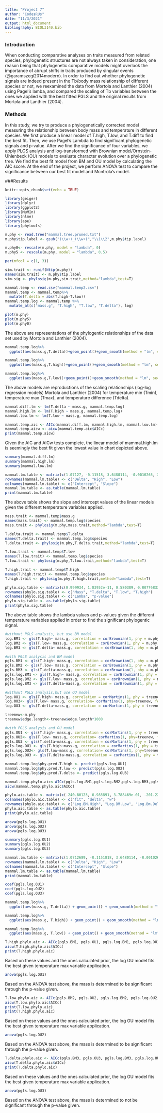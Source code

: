 ```yaml
---
title: "Project 7"
author: "CodesRUs"
date: "11/3/2021"
output: html_document
bibliography: BIOL3140.bib
---
```


### Introduction
When conducting comparative analyses on traits measured from related species, phylogenetic structures are not always taken in consideration, one reason being that phylogenetic comparative models might overlook the importance of abrupt shifts in traits produced by singular events (@garamszegi2014modern). In order to find out whether phylogenetic signals are indeed present in the Tb/body mass relationship of different species or not, we reexamined the data from Mortola and Lanthier (2004) using Pagel’s lamba, and compared the scaling of Tb variables between the ones we applied with the best fitted PGLS and the original results from Mortola and Lanthier (2004).

### Methods
In this study, we try to produce a phylogenetically corrected model measuring the relationship between body mass and temperature in different species. We first produce a linear model of T.high, T.low, and T.diff to find the best fit. Then, we use Pagel’s Lambda to find significant phylogenetic signals and p-value. After we find the significance of four variables, we apply PLGS analysis and log-transformed with Brownian model/Ornstein-Uhlenbeck (OU) models to evaluate character evolution over a phylogenetic tree. We find the best fit model from BM and OU model by calculating the AIC score. At the end of the project, we perform ANOVA test to compare the significance between our best fit model and Montrola’s model.

###Results
```r
knitr::opts_chunk$set(echo = TRUE)
```

```r
library(geiger)
library(dplyr)
library(ggplot2)
library(MuMIn)
library(nlme)
library(ape)
library(phytools)
```

```r
m.phy <- read.tree("mammal.tree.pruned.txt")
m.phy$tip.label <- gsub("(\\w+)_(\\w+)","\\1\\2",m.phy$tip.label)

m.phy0<- rescale(m.phy, model = "lambda", 0)
m.phy5 <- rescale(m.phy, model = "lambda", 0.5)

par(mfcol = c(1, 3))

sim.trait <- runif(Ntip(m.phy))
names(sim.trait) <- m.phy$tip.label
sim.sig <- phylosig(m.phy,sim.trait,method="lambda",test=T)

mammal.temp <- read.csv("mammal.temp2.csv")
mammal.temp <- mammal.temp%>%
  mutate(T.delta = abs(T.high-T.low))
mammal.temp.log <- mammal.temp %>%
  mutate_at(c("mass.g", "T.high", "T.low", "T.delta"), log)
```

```r
plot(m.phy)
plot(m.phy5)
plot(m.phy0)
```

The above are representations of the phylogentic relationships of the data set used by Mortola and Lanthier (2004).

```r
mammal.temp.log%>%
  ggplot(aes(mass.g,T.delta))+geom_point()+geom_smooth(method = "lm", se = F)
```

```r
mammal.temp.log%>%
  ggplot(aes(mass.g,T.high))+geom_point()+geom_smooth(method = "lm", se = F)
```

```r
mammal.temp.log%>%
  ggplot(aes(mass.g,T.low))+geom_point()+geom_smooth(method = "lm", se= F)
```

The above models are reproductions of the scaling relationships (log-log regression models) Mortola and Lanthier (2004) for temperature min (Tmin), temperature max (Tmax), and temperature difference (Tdelta).

```r
mammal.diff.lm <- lm(T.delta ~ mass.g, mammal.temp.log)
mammal.high.lm <- lm(T.high ~ mass.g, mammal.temp.log)
mammal.low.lm <- lm(T.low ~ mass.g, mammal.temp.log)
```

```r
mammal.temp.aic <- AICc(mammal.diff.lm, mammal.high.lm, mammal.low.lm)
mammal.temp.aicw <- aicw(mammal.temp.aic$AICc)
print(mammal.temp.aicw)
```
Given the AIC and AICw tests complete, the linear model of mammal.high.lm is seemingly the best fit given the lowest value in chart depicted above. 

```r
summary(mammal.diff.lm)
summary(mammal.high.lm)
summary(mammal.low.lm)
```

```r
mammal.lm.table <- matrix(c(1.07127, -0.11518, 3.6480114, -0.0010265, 3.577075, 0.003091), ncol=2, byrow = TRUE)
rownames(mammal.lm.table) <- c("Delta", "High", "Low")
colnames(mammal.lm.table) <- c("Intercept", "Slope")
mammal.lm.table <- as.table(mammal.lm.table)
print(mammal.lm.table)
```

The above table shows the slope and intercept values of the linear models given the different temperature variables applied.

```r
mass.trait <- mammal.temp$mass.g
names(mass.trait) <- mammal.temp.log$species
mass.trait <- phylosig(m.phy,mass.trait,method="lambda",test=T)

T.delta.trait <- mammal.temp$T.delta
names(T.delta.trait) <- mammal.temp.log$species
T.delta.trait <- phylosig(m.phy,T.delta.trait,method="lambda",test=T)

T.low.trait <- mammal.temp$T.low
names(T.low.trait) <- mammal.temp.log$species
T.low.trait <- phylosig(m.phy,T.low.trait,method="lambda",test=T)

T.high.trait <- mammal.temp$T.high
names(T.high.trait) <- mammal.temp.log$species
T.high.trait <- phylosig(m.phy,T.high.trait,method="lambda",test=T)
```

```r
phylo.sig.table <- matrix(c(0.999934, 1.83952e-11, 0.580389, 0.00776833, 0.791644, 0.00298335, 0.869769, 0.0409622), ncol=2, byrow = TRUE)
rownames(phylo.sig.table) <- c("Mass", "T.delta", "T.low", "T.high")
colnames(phylo.sig.table) <- c("Lamba", "p-value")
phylo.sig.table <- as.table(phylo.sig.table)
print(phylo.sig.table)
```

The above table shows the lambda values and p-values given the different temperature variables applied in order to find the significant phylogentic signal.

```r
#without PGLS analysis, but use BM model
log.BM1 <- gls(T.high~ mass.g, correlation = corBrownian(1, phy = m.phy, form =~species), data = mammal.temp.log, method = "ML")
log.BM2 <- gls(T.low~ mass.g, correlation = corBrownian(1, phy = m.phy, form =~species), data = mammal.temp.log, method = "ML")
log.BM3 <- gls(T.delta~ mass.g, correlation = corBrownian(1, phy = m.phy, form =~species), data = mammal.temp.log, method = "ML")

#with PGLS analysis and BM model
pgls.BM1 <- gls(T.high~ mass.g, correlation = corBrownian(1, phy = m.phy, form =~species), data = mammal.temp, method = "ML")
pgls.BM2 <- gls(T.low~ mass.g, correlation = corBrownian(1, phy = m.phy, form =~species), data = mammal.temp, method = "ML")
pgls.BM3 <- gls(T.delta~mass.g, correlation = corBrownian(1, phy = m.phy, form =~species), data = mammal.temp, method = "ML")
pgls.log.BM1 <- gls(T.high~ mass.g, correlation = corBrownian(1, phy = m.phy, form =~species), data = mammal.temp.log, method = "ML")
pgls.log.BM2 <- gls(T.low~ mass.g, correlation = corBrownian(1, phy = m.phy, form =~species), data = mammal.temp.log, method = "ML")
pgls.log.BM3 <- gls(T.delta~mass.g, correlation = corBrownian(1, phy = m.phy, form =~species), data = mammal.temp.log, method = "ML")

#without PGLS analysis,but use OU model
log.OU1 <- gls(T.high~ mass.g, correlation = corMartins(1, phy = treenew, form=~species), data = mammal.temp.log, method = "ML")
log.OU2<- gls(T.low~ mass.g, correlation= corMartins(1, phy=treenew, form = ~species), data = mammal.temp.log, method = "ML")
log.OU3 <- gls(T.delta~mass.g, correlation = corMartins(1, phy = treenew, form=~species), data = mammal.temp.log, method = "ML")

treenew<-m.phy
treenew$edge.length<-treenew$edge.length*1000

#with PGLS analysis and OU model
pgls.OU1 <- gls(T.high~ mass.g, correlation = corMartins(1, phy = treenew, form=~species), data = mammal.temp, method = "ML")
pgls.OU2<- gls(T.low~ mass.g, correlation= corMartins(1, phy=treenew, form = ~species), data = mammal.temp, method = "ML")
pgls.OU3 <- gls(T.delta~mass.g, correlation = corMartins(1, phy = treenew, form=~species), data = mammal.temp, method = "ML")
pgls.log.OU1 <- gls(T.high~mass.g, correlation = corMartins(1, phy = treenew, form=~species), data = mammal.temp.log, method = "ML")
pgls.log.OU2<- gls(T.low~mass.g, correlation= corMartins(1, phy=treenew, form = ~species), data = mammal.temp.log, method = "ML")
pgls.log.OU3 <- gls(T.delta~mass.g, correlation = corMartins(1, phy = treenew, form=~species), data = mammal.temp.log, method = "ML")
```

```r
mammal.temp.log$phy.pred.T.high <- predict(pgls.log.OU1)
mammal.temp.log$phy.pred.T.low <- predict(pgls.log.OU2)
mammal.temp.log$phy.pred.T.delta <- predict(pgls.log.OU3)
```

```r
mammal.temp.phylo.aic<-AICc(pgls.log.BM1,pgls.log.BM2,pgls.log.BM3,pgls.log.OU1,pgls.log.OU2,pgls.log.OU3)
aicw(mammal.temp.phylo.aic$AICc)
```

```r
phylo.aic.table <- matrix(c(-240.80123, 0.988891, 3.788469e-01, -201.22363, 40.566492, 9.644881e-10, 104.08271, 345.872838, 4.873783e-76, -241.79012, 0.000000, 6.211531e-01, -207.29113, 34.498994, 2.003721e-08, 94.73602, 336.526139, 5.217663e-74), ncol=3, byrow = TRUE)
colnames(phylo.aic.table) <- c("fit", "delta", "w")
rownames(phylo.aic.table) <- c("Log.BM.High", "Log.BM.Low", "Log.Bm.Delta", "Log.OU.High", "Log.OU.Low", "Log.OU.Delta")
phylo.aic.table <- as.table(phylo.aic.table)
print(phylo.aic.table)
```

```r
anova(pgls.log.OU1)
anova(pgls.log.OU2)
anova(pgls.log.OU3)

summary(pgls.log.OU1)
summary(pgls.log.OU2)
summary(pgls.log.OU3)
```

```r
mammal.lm.table <- matrix(c(1.0712689, -0.1151818, 3.6480114, -0.0010265, 3.577075, 0.003091), ncol=2, byrow = TRUE)
rownames(mammal.lm.table) <- c("Delta", "High", "Low")
colnames(mammal.lm.table) <- c("Intercept", "Slope")
mammal.lm.table <- as.table(mammal.lm.table)
print(mammal.lm.table)
```

```r
coef(pgls.log.OU1)
coef(pgls.log.OU2)
coef(pgls.log.OU3)
```

```r
mammal.temp.log%>%
  ggplot(aes(mass.g, T.delta)) + geom_point() + geom_smooth(method = "lm", se = F) + geom_line(aes(y=phy.pred.T.delta))
```

```r
mammal.temp.log%>%
  ggplot(aes(mass.g, T.high)) + geom_point() + geom_smooth(method = "lm", se = F) + geom_line(aes(y=phy.pred.T.high))
```

```r
mammal.temp.log%>%
  ggplot(aes(mass.g, T.low)) + geom_point() + geom_smooth(method = "lm", se = F) + geom_line(aes(y=phy.pred.T.low))
```

```r
T.high.phylo.aic <- AICc(pgls.BM1, pgls.OU1, pgls.log.BM1, pgls.log.OU1, mammal.high.lm)
aicw(T.high.phylo.aic$AICc)
print(T.high.phylo.aic)
```

Based on these values and the ones calculated prior, the log OU model fits the best given temperature max variable application. 

```r
anova(pgls.log.OU1)
```

Based on the ANOVA test above, the mass is determined to be significant through the p-value given.

```r
T.low.phylo.aic <- AICc(pgls.BM2, pgls.OU2, pgls.log.BM2, pgls.log.OU2, mammal.low.lm)
aicw(T.low.phylo.aic$AICc)
print(T.low.phylo.aic)
print(T.high.phylo.aic)
```

Based on these values and the ones calculated prior, the log OU model fits the best given temperature max variable application.

```r
anova(pgls.log.OU2)
```

Based on the ANOVA test above, the mass is determined to be significant through the p-value given.

```r
T.delta.phylo.aic <- AICc(pgls.BM3, pgls.OU3, pgls.log.BM3, pgls.log.OU3, mammal.diff.lm)
aicw(T.delta.phylo.aic$AICc)
print(T.delta.phylo.aic)
```

Based on these values and the ones calculated prior, the log OU model fits the best given temperature max variable application.

```r
anova(pgls.log.OU3)
```

Based on the ANOVA test above, the mass is determined to not be significant through the p-value given.
